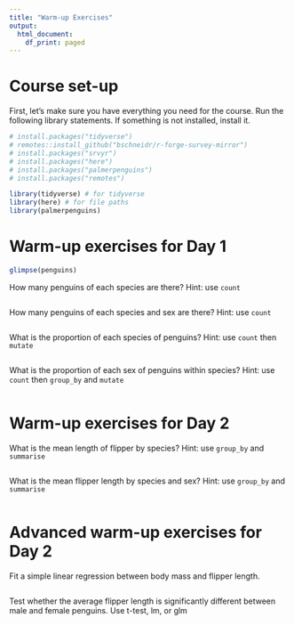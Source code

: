 ```yaml
---
title: "Warm-up Exercises"
output:
  html_document:
    df_print: paged
---
```


# Course set-up
First, let's make sure you have everything you need for the course. Run the following library statements. If something is not installed, install it.

```r
# install.packages("tidyverse")
# remotes::install_github("bschneidr/r-forge-survey-mirror")
# install.packages("srvyr")
# install.packages("here")
# install.packages("palmerpenguins")
# install.packages("remotes")

library(tidyverse) # for tidyverse
library(here) # for file paths
library(palmerpenguins)


```

# Warm-up exercises for Day 1

```r
glimpse(penguins)
```

How many penguins of each species are there? Hint: use `count`
```r

```

How many penguins of each species and sex are there? Hint: use `count`

```r

```


What is the proportion of each species of penguins? Hint: use `count` then `mutate` 

```r

```

What is the proportion of each sex of penguins within species? Hint: use `count` then `group_by` and `mutate` 

```r

```
# Warm-up exercises for Day 2

What is the mean length of flipper by species? Hint: use `group_by` and `summarise`
```r

```


What is the mean flipper length by species and sex? Hint: use `group_by` and `summarise`
```r

```

# Advanced warm-up exercises for Day 2

Fit a simple linear regression between body mass and flipper length.

```r

```


Test whether the average flipper length is significantly different between male and female penguins. Use t-test, lm, or glm

```r

```

